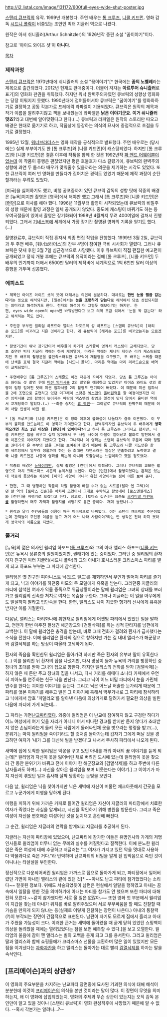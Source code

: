 http://i2.listal.com/image/131172/600full-eyes-wide-shut-poster.jpg

[[스탠리 큐브릭]]의 유작. 1999년 개봉했다. 주연 배우는 [[톰 크루즈]], [[니콜 키드먼]]. 영화 감독 [[시드니 폴락]]이 비중있는 조연인 빅터 지글러 역으로 나왔다.

원작은 아서 쉬니즐러(Arthur Schnitzler)의 1926년작 중편 소설 "꿈이야기"이다.

참고로 '아이드 와이즈 셧'이 '''아니다'''.

[[목차]]

=== 제작과정 ===
[[스탠리 큐브릭]]은 1970년대에 쉬니즐러의 소설 "꿈이야기"[* 한국에는 '''꿈의 노벨레'''라는 제목으로 출간되었다. 2012년 현재도 판매중이다. 더불어 저자는 '''아르투어 슈니츨러'''로 표기]의 영화화 판권을 취득했다. 하지만 워낙 완벽주의자였던 큐브릭의 성향상 영화화는 당장 이뤄지지 못했다. 1990년대에 접어들어서야 큐브릭은 "꿈이야기"를 영화화하기로 결정하고 공동 각본가로 프레데릭 라파엘이 기용되었다. 큐브릭은 원작의 제목과 작가 이름을 알려주지않고 책을 보내줬는데 라파엘은 '''낡은 이야기군요. 이거 쉬니즐러 맞죠?'''라고 대번에 알아맞췄다고 한다.(…) 큐브릭과 라파엘은 원작의 스토리만 따오고 배경은 현대로 옮기기로 하고, 작품상에 등장하는 의식의 묘사에 중점적으로 초점을 두기로 결정했다.

1995년 12월, [[워너브라더스]]는 영화 제작을 공식적으로 발표했다. 주연 배우로는 (당시에는) 실제 부부이기도 한 [톰 크루즈]와 [니콜 키드먼]이 캐스팅되었다. 하지만 [톰 크루즈]와 [니콜 키드먼]은 결혼 이후에 작품을 함께 한 것은 1992년작 [[파 앤드 어웨이]]뿐이었는데 이 작품이 흥행은 괜찮았지만 평은 호불호가 다소 갈렸기에, 큐브릭의 완벽주의 성향에 과연 두 톱스타 배우가 맞춰줄수 있을까라는 의문을 제기하는 시각도 있었다. 또한 큐브릭이 여러 번 영화를 만들다가 집어치운 경력도 있었기 때문에 제작 과정이 순탄할까라는 우려도 있었다.

[미국]을 싫어하기도 했고, 비행 공포증까지 있던 큐브릭 감독의 성향 탓에 작중의 배경은 [뉴욕]이지만 촬영은 [영국]에서 해야만 했고 그래서 [톰 크루즈]와 [니콜 키드먼]은 [런던]으로 이사를 해야 했다. 1996년 11월부터 촬영이 시작되었는데 큐브릭의 비밀주의 성향 때문에 촬영 과정은 일체 공개되지 않았다. 중도에 캐스팅이 바뀌기도 하는 등 우여곡절들이 있어서 촬영은 장기화되어 1998년 4월까지 무려 400여일에 걸쳐서 진행되었다. 그래서 [[기네스북]]에 세계에서 가장 장기간 촬영된 영화의 기록을 얻기도 했다.(…)

촬영완료후, 큐브릭이 직접 혼자서 최종 편집 작업을 진행했다. 1999년 3월 2일, 큐브릭과 두 주연 배우, [워너브라더스]의 간부 4명이 참여한 극비 시사회가 열렸다. 그러나 큐브릭은 닷새 후인 3월 7일 심근경색으로 사망했다. 이후 큐브릭이 직접 편집한 예고편이 공개되었고 정식 개봉 후에는 큐브릭의 유작이라는 점에 [톰 크루즈], [니콜 키드먼] 두 배우의 인기까지 더해서 6500만 달러의 제작비에 세계적으로 1억 6천만 달러 이상의  흥행을 거두며 성공했다.

=== 에피소드 ===
 * 제목인 아이즈 와이드 셧의 뜻에 대해서는 의견이 분분하다. 대체로는 '''한번 눈을 찔끔 감는다'''라는 뜻으로 해석되지만, [일본]에서는 '''눈을 또렷하게 닫는다'''로 해석해서 당초 성립되지않는 의미라고 해석하기도 한다. 전자의 해석이 더 그럴듯 해보이기는 하지만. 한편, eyes wide open의 open만 바꿔넣었다고 보고 의역 조금 섞어서 '눈을 꽉 감는다' 라고 해석하는 쪽도 있다.

 * 주인공 부부인 윌리엄 하포드와 앨리스 하포드의 성 하포드는 [스탠리 큐브릭]이 [해리슨 포드]를 비꼬려고 지은 것이라고 한다. 왜 큐브릭이 [해리슨 포드]를 비꼬았는지는 모르겠지만.

 * 촬영기간이 워낙 장기간이라 배우들이 차기작 스케쥴이 엉켜서 캐스팅이 교체되었다. 당초 조연인 빅터 지글러 역에는 하비 케이텔이, 마리온 역에는 제니퍼 제이슨 리가 캐스팅되었지만 두 배우의 촬영분을 불만족스러워한 큐브릭이 재촬영을 요구했고, 두 배우는 스케줄 때문에 난색을 표해 결국 지글러 역에는 [시드니 폴락], 마리온 역에는 마리 리처드슨으로 배역이 교체되었다.

 * 주연배우인 [톰 크루즈]의 스케줄도 이것 때문에 꼬이게 되었다. 당초 톰 크루즈는 아이즈 와이드 셧 촬영 후에 [[미션 임파서블]] 2의 촬영을 예정하고 있었지만 아이즈 와이드 셧의 촬영이 엄청 길어진 탓에 미션 임파서블 2의 촬영도 연기되어 버렸다. 이 때문에 미션 임파서블 2에 조연으로 출연하고 있던 더그레이 스캇은 [[엑스맨]]의 [[울버린]]역을 할 예정이었지만 미션 임파서블 2의 촬영이 늦어지는 바람에 엑스맨의 촬영과 일정이 맞지 않아서 울버린 역에서 교체당하고 말았다.(…) ~~최종 승자는 [[휴 잭맨]]~~ 그야말로 큐브릭의 완벽주의 때문에 여러 사람 인생이 바뀐 셈.

 * [톰 크루즈]와 [니콜 키드먼]은 이 영화 이후에 불화설이 나돌다가 결국 이혼했다. 이 부부의 불화를 만드는데도 이 영화가 기여했다고 한다. 완벽주의자인 큐브릭이 두 배우에게 '''영화 찍으려면 최소 1년 이상은 [런던]에 있어야지?'''라고 하자 톰 크루즈는 그러자고 했지만, 니콜 키드먼은 집을 비우고 싶지 않아해서 두 사람 사이에 마찰이 일어났고 불화로 발전에서 결국 이혼으로 이어지게 되었다고 한다. 그나저나 이 영화는 스탠리 큐브릭의 주문에 따라 정말로 권태기가 온 부부의 삶을 그대로 보여줘야 했기 때문에 톰 크루즈와 니콜 키드먼은 촬영 세트장에서 일부러 생활까지 하는 등 최대한 자연스러운 일상은 연출하려고 노력했고 결국 니콜 키드먼은 나중에 영화를 찍는게 아니라 도촬당하는 느낌이라고 했을 정도였다.

 * 작중의 배경은 [[뉴욕]]이지만, 실제 촬영은 [런던]에서 이뤄졌다. 그러나 큐브릭의 교묘한 촬영으로 마치 크리스마스 시즌의 뉴욕처럼 보인다. 다만 [런던]에서 촬영되었다는 흔적은 있는데 작중에 등장하는 차량이 [미국] 사양이 아니라 유럽 사양이라는 점이 이를 보여 준다.

 * 한편, 그 때 병행하던 작품이 하필 촬영에 빠질 수가 없는 시트콤(달마 엔 그렉)이던 칼 역의 [토마스 깁슨]은 어차피 조연이니 그대로 수락하고 촬영내내 [로스앤젤레스]와 [런던]을 비행기로 오갔다고 한다. 참고로, [토마스 깁슨]은 요즘도 [[크리미널 마인드]]를 촬영하면서 매주 자택과 촬영지를 비행기로 통근 중이다. 재미 들렸나(…)

 * 원작과 달리 주인공들의 이름이 매우 미국적으로 바뀌었다. 이는 스탠리 큐브릭의 주문이었는데 관객들이 주인공 이름을 듣고 저거 어느 나라 사람이야?라는 딴 생각은 전혀 하지 못하게 영국식의 이름으로 지었다.
=== 줄거리 ===
[뉴욕]의 젊은 의사인 윌리엄 하포드([[톰 크루즈]])와 그의 아내 앨리스 하포드([[니콜 키드먼]])은 뉴욕시 상류층의 일원이었지만, 권태기에 있는 중이었다. 그러던 중 윌리엄의 환자이자 친구인 빅터 지글러(시드니 폴락)와 그의 아내가 호사스러운 크리스마스 파티를 열게 되고 하포드 부부는 그 파티에 참석한다.

윌리엄은 옛 친구인 피아니스트 닉(토드 필드)를 재회하면서 부인과 떨어져 파티를 즐기게 되고, 닉과 이야기를 하던중 미모의 두 모델에게 유혹을 받는다. 그러던중 지글러의 파티에 참석한 여자가 약물 중독으로 위급상황이라는 말에 윌리엄은 그녀의 상태를 보러 가고 윌리엄의 신속한 처치로 여자는 목숨을 구한다. 그러나 지글러는 이 일을 아무에게도 발설하지 말라고 입단속을 한다. 한편, 앨리스도 나이 지긋한 헝가리 신사에게 유혹을 받지만 이를 거절한다. 

다음날, 앨리스는 마리화나에 취한채로 윌리엄에게 어젯밤 파티에서 있었던 일을 말하고, 언젠가 한번 마주친 잘생긴 해군장교와 [검열삭제]를 하는 성적 판타지를 남편에게 고백한다. 이 말에 윌리엄은 충격을 받는데, 바로 그때 전화가 걸려와 환자가 급사했다는 소식을 전한다. 이에 윌리엄은 환자의 집으로 향하지만 가는 길 내내 앨리스가 해군장교와 검열삭제를 하는 망상이 떠올라 고뇌하게 된다.

환자의 죽음을 확인한뒤 윌리엄은 돌아가려 하지만 죽은 환자의 유부녀 딸이 유혹한다(...) 이를 물리친 뒤 환자의 집을 나섰지만, 다시 망상이 들자 뉴욕의 거리를 방황하던 중 창녀의 초대를 받아 그녀의 집으로 향한다. 하지만 앨리스의 전화를 받자 [검열삭제]는 하지 않은 채 돈만 주고 창녀의 집을 나서고, 다시 거리를 헤매다 소나타 카페에서 우연히 피아노를 연주하는 친구 닉을 만난다. 그리고 닉이 어느 비밀 파티에서 눈을 가린체 연주를 한다는 괴이한 이야기를 듣는다. 그리고 닉은 어느날 허술한 눈가리개 때문에 그 파티를 엿본 이야기를 해주고 빌은 그 이야기에 혹해서 막무가내로 그 파티에 참석하려고 닉에게서 암호 '피델리오'를 알아낸 다음에 의상가게로 달려가서 필요한 의상을 빌린 다음에 파티에 가게 되는데...

그 파티는 가면[[난교]]파티였다. 와중에 윌리엄은 이 난교에 참여하지 않고 구경만 하다가 어느 여성에게 여기 있을 자리가 아니니 어서 떠나란 경고를 받지만 듣지 않다가 초대받지 않은 손님이라는게 들켜 모든 사람에게 둘러싸인채 옷을 벗으라는 명령을 받고(...), 분위기는 마치 윌리엄을 죽이기라도 할 것처럼 돌아가는데 갑자기 그에게 떠날 것을 경고하던 여자가 '내가 그를 대신해 벌을 받겠다'고 나서서 무사히 파티에서 나오게 된다.

새벽에 집에 도착한 윌리엄은 악몽을 꾸고 있던 아내를 깨워 아내의 꿈 이야기를 듣게 되는데[* 윌리엄과 자신이 옷을 잃어버린 채로 버려진 도시에 있는데 윌리엄이 옷을 찾으러 간 동안 분위기가 바뀌고 전에 이야기 한 해군장교와 [검열삭제]를 하고 주변에 다른 남자들과도 하며(...) 자신을 찾아온 윌리엄을 보며 비웃는다는 이야기.] 그 이야기가 마치 자신이 겪었던 일과 흡사해 살짝 당황하는 눈빛을 보인다.

다음 날, 윌리엄은 닉을 찾아가지만 닉은 새벽에 자신이 머물던 체크아웃해서 간곳을 모르고 누군가에게 미행을 당하게 된다.

미행을 피하기 위해 가까운 카페로 들어간 윌리엄은 자신이 지글러의 파티장에서 치료한 여자가 죽었다는 사실을 알게되고, 시신을 확인하기 위해 병원을 방문한다. 그리고 죽은 여성이 자신을 변호해준 여성이란 것을 눈치채고 혼란에 빠진다.

그 순간, 윌리엄은 지글러의 연락을 받게되고 지글러를 추궁하게 된다.

지글러는 자신이 파티장에 있었으며, 난교파티에 참가한 이들은 유명인사와 가게의 저명인사들로 윌리엄이 터무니 없는 무례와 실수를 저질럿다고 질책한다. 이에 분노한 윌리엄은 죽은 여성에 대해 추궁하고 저글러는 "그 여자가 가지고 있던 약을 멋대로 사용하다 약물과다로 죽은 거다."라 반박하며 난교파티의 비밀을 알게 된 입막음으로 죽인 것이 아니냐는 타살설을 부인한다.

정신적으로 다운되어버린 윌리엄은 가까스로 집으로 돌아가게 되고, 파티장에서 일어버렸던 가면이 아내인 앨리스의 곁에 있던 것[* ~~아내도 난교 파티에 참가했었다는 소리다~~ 잘못된 정보다. 위에도 서술되었듯이 남편은 현실에서 일탈을 행하였고 아내는 꿈 속에서 일탈을 행한 것을 의미하기에 아내는 파티를 참가도 안 했으며 또한 파티에 대해 전혀 모른다.~~같이 참가했다면 서로 울 일은 없잖아.~~ 또한 영화 첫 부분에서 윌리엄이 지갑을 찾는데 아내가 위치를 바로 알려주었으며 서로 부부싸움을 할 때도 진찰할 때 가슴을 만지게 되지 않냐는 등(실제로 이렇게 진찰하는 장면이 나온다.) 아내의 통찰력(?)이 부각되는 장면이 간접적으로 표현된다. 남편이 자기도 모르게 집에서 흘리고 아내가 주웠을 가능성이 크다. 이러한 근거는 새벽에 돌아왔을 때 굳게 닫혀 있었던 쇼핑백이 의상을 돌려줬을 때에는 열려있었다는 점을 보면 예측할 수 있다.]을 보고 오열한다. 윌리엄의 울음에 잠이 깬 앨리스는 빌의 고백을 듣게 되고 그를 용서한다. 그리고 윌리엄은 딸과 앨리스와 함께 쇼핑몰에가 크리스마스 선물을 교환하며 많은 일이 있었지만 모든 점을 이겨냈다는 [[자화자찬]]을 하고 앨리스는 돌아가는 대로 빨리 [[검열삭제]]를 하자는 말을 속삭인다.




== [프리메이슨]과의 상관성? ==
이 영화의 주요부분을 차지하는 난교파티 장면중에 묘사된 기괴한 의식에 대해 해석이 분분한데 이것이 [[프리메이슨]]의 의식을 본딴 것이라는 말이 많다. 이 장면이 무엇을 의미하는지, 왜 이 영화에 삽입되었는지, 영화의 주제와 무슨 상관이 있는지는 오직 감독 본인만이 알고 있을 것이나 [스탠리 큐브릭]이 영화 완성직후에 사망했기 때문에 알 수 없다. --혹시 각본가는 알려나...?--
